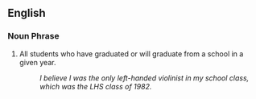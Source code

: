 ==English==

===Noun Phrase===
# All students who have graduated or will graduate from a school in a given year.
#: ''I believe I was the only left-handed violinist in my school class, which was the LHS class of 1982.''